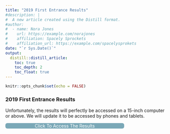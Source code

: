 ```yaml
---
title: "2019 First Entrance Results"
#description: |
#  A new article created using the Distill format.
#author:
#  - name: Nora Jones 
#    url: https://example.com/norajones
#    affiliation: Spacely Sprockets
#    affiliation_url: https://example.com/spacelysprokets
date: "`r Sys.Date()`"
output: 
  distill::distill_article:
    toc: true
    toc_depth: 2
    toc_float: true
---
```


```r
knitr::opts_chunk$set(echo = FALSE)
```

### 2019 First Entrance Results

Unfortunately, the results will perfectly be accessed on a 15-inch computer or above. We will update it to be accessed by phones and tablets.

<html>
  <head>
    <title>Title of the document</title>
    <style>
      .button {
        display: inline-block;
        padding-left:10px;
        padding-right:10px;
        text-align: center;
        text-decoration: none;
        color: #ffffff;
        background-color: #7aa8b7;
        border-radius: 6px;
        outline: none;
        transition: 0.3s;
      }
      .button:hover {
        background-color: #c2c7c7;
      }
      .button {width: 350px;}
      
    </style>
  </head>
  <body>
    <a class="button" href="https://rstudio-pubs-static.s3.amazonaws.com/499051_7320be7a7b654438a138544d15b3d387.html?fbclid=IwAR1IyJI2zeyUQ25zPwofuui6x5RjBk8Iq7-igVm1_plM3XSTUiAUpO9p8v8">Click To Access The Results</a>
  </body>
</html>


